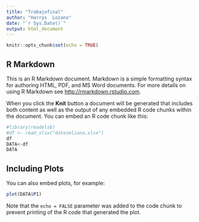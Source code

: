 ---
title: "Trabajofinal"
author: "Harrys  Lozano"
date: "`r Sys.Date()`"
output: html_document
---

```{r setup, include=FALSE}
knitr::opts_chunk$set(echo = TRUE)
```

## R Markdown

This is an R Markdown document. Markdown is a simple formatting syntax for authoring HTML, PDF, and MS Word documents. For more details on using R Markdown see <http://rmarkdown.rstudio.com>.

When you click the **Knit** button a document will be generated that includes both content as well as the output of any embedded R code chunks within the document. You can embed an R code chunk like this:

```{r lectura de datos, include=FALSE}
#library(readxlsb)
#df <- read_xlsx("datoseliana.xlsx")
df
DATA<-df
DATA
```

## Including Plots

You can also embed plots, for example:

```{r grafico 1, paged.print=TRUE}

plot(DATA$P1)
```

Note that the `echo = FALSE` parameter was added to the code chunk to prevent printing of the R code that generated the plot.
